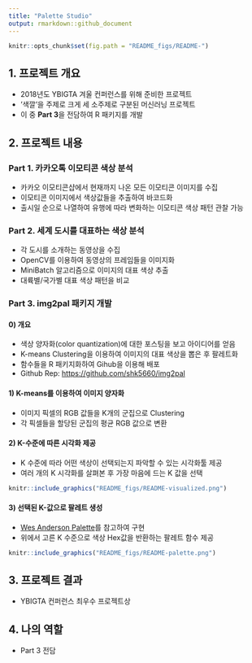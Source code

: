 ```yaml
---
title: "Palette Studio"
output: rmarkdown::github_document
---
```


```r
knitr::opts_chunk$set(fig.path = "README_figs/README-")
```

## 1. 프로젝트 개요

- 2018년도 YBIGTA 겨울 컨퍼런스를 위해 준비한 프로젝트
- '색깔'을 주제로 크게 세 소주제로 구분된 머신러닝 프로젝트
- 이 중 **Part 3**을 전담하여 R 패키지를 개발


## 2. 프로젝트 내용

### Part 1. 카카오톡 이모티콘 색상 분석

- 카카오 이모티콘샵에서 현재까지 나온 모든 이모티콘 이미지를 수집
- 이모티콘 이미지에서 색상값들을 추출하여 바코드화
- 출시일 순으로 나열하여 유행에 따라 변화하는 이모티콘 색상 패턴 관찰 가능


### Part 2. 세계 도시를 대표하는 색상 분석

- 각 도시를 소개하는 동영상을 수집
- OpenCV를 이용하여 동영상의 프레임들을 이미지화
- MiniBatch 알고리즘으로 이미지의 대표 색상 추출
- 대륙별/국가별 대표 색상 패턴을 비교


### **Part 3. img2pal 패키지 개발**

#### 0) 개요

- 색상 양자화(color quantization)에 대한 포스팅을 보고 아이디어를 얻음
- K-means Clustering을 이용하여 이미지의 대표 색상을 뽑은 후 팔레트화
- 함수들을 R 패키지화하여 Gihub을 이용해 배포
- Github Rep: [https://github.com/shk5660/img2pal](https://github.com/shk5660/img2pal)

#### 1) K-means를 이용하여 이미지 양자화

- 이미지 픽셀의 RGB 값들을 K개의 군집으로 Clustering
- 각 픽셀들을 할당된 군집의 평균 RGB 값으로 변환

#### 2) K-수준에 따른 시각화 제공

- K 수준에 따라 어떤 색상이 선택되는지 파악할 수 있는 시각화툴 제공
- 여러 개의 K 시각화를 살펴본 후 가장 마음에 드는 K 값을 선택

```r
knitr::include_graphics("README_figs/README-visualized.png")
```


#### 3) 선택된 K-값으로 팔레트 생성

- [Wes Anderson Palette](https://github.com/karthik/wesanderson)를 참고하여 구현
- 위에서 고른 K 수준으로 색상 Hex값을 반환하는 팔레트 함수 제공

```r
knitr::include_graphics("README_figs/README-palette.png")
```


## 3. 프로젝트 결과

- YBIGTA 컨퍼런스 최우수 프로젝트상


## 4. 나의 역할

- Part 3 전담

